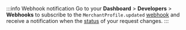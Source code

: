 :::info Webhook notification
Go to your **Dashboard** > **Developers** > **Webhooks** to subscribe to the `MerchantProfile.updated` [webhook](../../../developers/using-api/webhooks.mdx) and receive a notification when the [status](../index.mdx#statuses) of your request changes.
:::